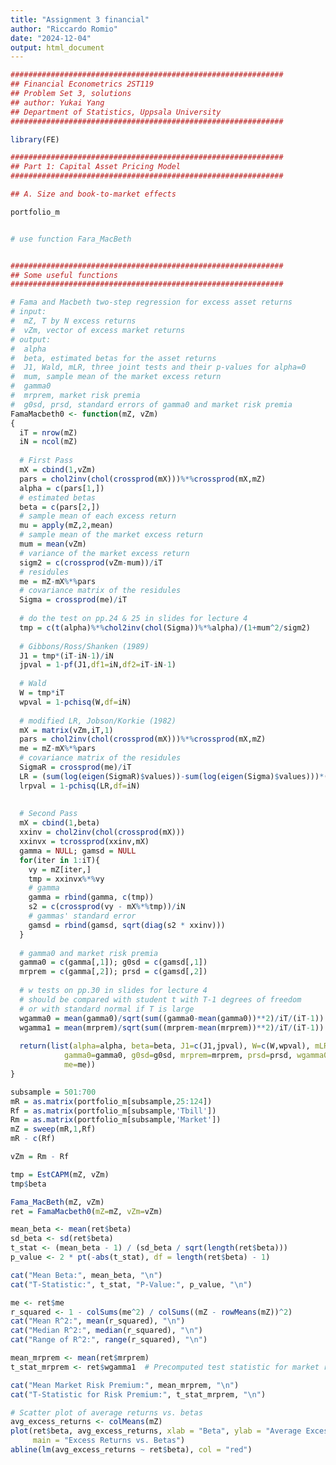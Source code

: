 ```yaml
---
title: "Assignment 3 financial"
author: "Riccardo Romio"
date: "2024-12-04"
output: html_document
---
```


```r
#############################################################
## Financial Econometrics 2ST119
## Problem Set 3, solutions
## author: Yukai Yang
## Department of Statistics, Uppsala University
#############################################################

library(FE)

#############################################################
## Part 1: Capital Asset Pricing Model
#############################################################

## A. Size and book-to-market effects

portfolio_m


# use function Fara_MacBeth


#############################################################
## Some useful functions
#############################################################

# Fama and Macbeth two-step regression for excess asset returns
# input:
#  mZ, T by N excess returns
#  vZm, vector of excess market returns
# output:
#  alpha
#  beta, estimated betas for the asset returns
#  J1, Wald, mLR, three joint tests and their p-values for alpha=0
#  mum, sample mean of the market excess return
#  gamma0
#  mrprem, market risk premia
#  g0sd, prsd, standard errors of gamma0 and market risk premia
FamaMacbeth0 <- function(mZ, vZm)
{
  iT = nrow(mZ)
  iN = ncol(mZ)
  
  # First Pass
  mX = cbind(1,vZm)
  pars = chol2inv(chol(crossprod(mX)))%*%crossprod(mX,mZ)
  alpha = c(pars[1,])
  # estimated betas
  beta = c(pars[2,])
  # sample mean of each excess return
  mu = apply(mZ,2,mean)
  # sample mean of the market excess return
  mum = mean(vZm)
  # variance of the market excess return
  sigm2 = c(crossprod(vZm-mum))/iT
  # residules
  me = mZ-mX%*%pars
  # covariance matrix of the residules
  Sigma = crossprod(me)/iT
  
  # do the test on pp.24 & 25 in slides for lecture 4
  tmp = c(t(alpha)%*%chol2inv(chol(Sigma))%*%alpha)/(1+mum^2/sigm2)
  
  # Gibbons/Ross/Shanken (1989)
  J1 = tmp*(iT-iN-1)/iN
  jpval = 1-pf(J1,df1=iN,df2=iT-iN-1)
  
  # Wald
  W = tmp*iT
  wpval = 1-pchisq(W,df=iN)
  
  # modified LR, Jobson/Korkie (1982)
  mX = matrix(vZm,iT,1)
  pars = chol2inv(chol(crossprod(mX)))%*%crossprod(mX,mZ)
  me = mZ-mX%*%pars
  # covariance matrix of the residules
  SigmaR = crossprod(me)/iT
  LR = (sum(log(eigen(SigmaR)$values))-sum(log(eigen(Sigma)$values)))*(iT-iN/2-2)
  lrpval = 1-pchisq(LR,df=iN)
  
  
  # Second Pass
  mX = cbind(1,beta)
  xxinv = chol2inv(chol(crossprod(mX)))
  xxinvx = tcrossprod(xxinv,mX)
  gamma = NULL; gamsd = NULL
  for(iter in 1:iT){
    vy = mZ[iter,]
    tmp = xxinvx%*%vy
    # gamma
    gamma = rbind(gamma, c(tmp))
    s2 = c(crossprod(vy - mX%*%tmp))/iN
    # gammas' standard error
    gamsd = rbind(gamsd, sqrt(diag(s2 * xxinv)))
  }
  
  # gamma0 and market risk premia
  gamma0 = c(gamma[,1]); g0sd = c(gamsd[,1])
  mrprem = c(gamma[,2]); prsd = c(gamsd[,2])
  
  # w tests on pp.30 in slides for lecture 4
  # should be compared with student t with T-1 degrees of freedom
  # or with standard normal if T is large
  wgamma0 = mean(gamma0)/sqrt(sum((gamma0-mean(gamma0))**2)/iT/(iT-1))
  wgamma1 = mean(mrprem)/sqrt(sum((mrprem-mean(mrprem))**2)/iT/(iT-1))
  
  return(list(alpha=alpha, beta=beta, J1=c(J1,jpval), W=c(W,wpval), mLR=c(LR,lrpval),
            gamma0=gamma0, g0sd=g0sd, mrprem=mrprem, prsd=prsd, wgamma0=wgamma0, wgamma1=wgamma1,
            me=me))
}

subsample = 501:700
mR = as.matrix(portfolio_m[subsample,25:124])
Rf = as.matrix(portfolio_m[subsample,'Tbill'])
Rm = as.matrix(portfolio_m[subsample,'Market'])
mZ = sweep(mR,1,Rf)
mR - c(Rf)

vZm = Rm - Rf

tmp = EstCAPM(mZ, vZm)
tmp$beta

Fama_MacBeth(mZ, vZm)
ret = FamaMacbeth0(mZ=mZ, vZm=vZm)


```

```r
mean_beta <- mean(ret$beta)
sd_beta <- sd(ret$beta)
t_stat <- (mean_beta - 1) / (sd_beta / sqrt(length(ret$beta)))
p_value <- 2 * pt(-abs(t_stat), df = length(ret$beta) - 1)

cat("Mean Beta:", mean_beta, "\n")
cat("T-Statistic:", t_stat, "P-Value:", p_value, "\n")

```

```r
me <- ret$me
r_squared <- 1 - colSums(me^2) / colSums((mZ - rowMeans(mZ))^2)
cat("Mean R^2:", mean(r_squared), "\n")
cat("Median R^2:", median(r_squared), "\n")
cat("Range of R^2:", range(r_squared), "\n")

```
```r
mean_mrprem <- mean(ret$mrprem)
t_stat_mrprem <- ret$wgamma1  # Precomputed test statistic for market risk premium

cat("Mean Market Risk Premium:", mean_mrprem, "\n")
cat("T-Statistic for Risk Premium:", t_stat_mrprem, "\n")

# Scatter plot of average returns vs. betas
avg_excess_returns <- colMeans(mZ)
plot(ret$beta, avg_excess_returns, xlab = "Beta", ylab = "Average Excess Return",
     main = "Excess Returns vs. Betas")
abline(lm(avg_excess_returns ~ ret$beta), col = "red")

```




